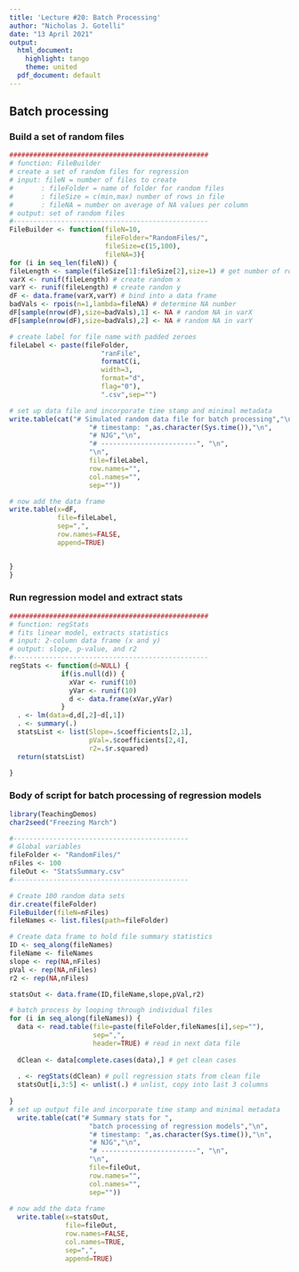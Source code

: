```yaml
---
title: 'Lecture #20: Batch Processing'
author: "Nicholas J. Gotelli"
date: "13 April 2021"
output:
  html_document:
    highlight: tango
    theme: united
  pdf_document: default
---
```

## Batch processing

### Build a set of random files
```r
##################################################
# function: FileBuilder
# create a set of random files for regression
# input: fileN = number of files to create
#       : fileFolder = name of folder for random files
#       : fileSize = c(min,max) number of rows in file
#       : fileNA = number on average of NA values per column
# output: set of random files
#------------------------------------------------- 
FileBuilder <- function(fileN=10,
                        fileFolder="RandomFiles/",
                        fileSize=c(15,100),
                        fileNA=3){
for (i in seq_len(fileN)) {
fileLength <- sample(fileSize[1]:fileSize[2],size=1) # get number of rows
varX <- runif(fileLength) # create random x
varY <- runif(fileLength) # create randon y
dF <- data.frame(varX,varY) # bind into a data frame
badVals <- rpois(n=1,lambda=fileNA) # determine NA number
dF[sample(nrow(dF),size=badVals),1] <- NA # random NA in varX
dF[sample(nrow(dF),size=badVals),2] <- NA # random NA in varY

# create label for file name with padded zeroes
fileLabel <- paste(fileFolder,
                       "ranFile",
                       formatC(i,
                       width=3,
                       format="d",
                       flag="0"),
                       ".csv",sep="")

# set up data file and incorporate time stamp and minimal metadata
write.table(cat("# Simulated random data file for batch processing","\n",
                    "# timestamp: ",as.character(Sys.time()),"\n",
                    "# NJG","\n",
                    "# ------------------------", "\n",
                    "\n",
                    file=fileLabel,
                    row.names="",
                    col.names="",
                    sep=""))

# now add the data frame
write.table(x=dF,
            file=fileLabel,
            sep=",",
            row.names=FALSE,
            append=TRUE)


}
}
```
### Run regression model and extract stats

```r

##################################################
# function: regStats
# fits linear model, extracts statistics
# input: 2-column data frame (x and y)
# output: slope, p-value, and r2
#------------------------------------------------- 
regStats <- function(d=NULL) {
             if(is.null(d)) {
               xVar <- runif(10)
               yVar <- runif(10)
               d <- data.frame(xVar,yVar)
             }
  . <- lm(data=d,d[,2]~d[,1])
  . <- summary(.)
  statsList <- list(Slope=.$coefficients[2,1],
                    pVal=.$coefficients[2,4],
                    r2=.$r.squared)
  return(statsList)

}
```

### Body of script for batch processing of regression models
```r
library(TeachingDemos)
char2seed("Freezing March")

#--------------------------------------------
# Global variables
fileFolder <- "RandomFiles/"
nFiles <- 100
fileOut <- "StatsSummary.csv"
#--------------------------------------------

# Create 100 random data sets
dir.create(fileFolder)
FileBuilder(fileN=nFiles)
fileNames <- list.files(path=fileFolder)

# Create data frame to hold file summary statistics
ID <- seq_along(fileNames)
fileName <- fileNames
slope <- rep(NA,nFiles)
pVal <- rep(NA,nFiles)
r2 <- rep(NA,nFiles)

statsOut <- data.frame(ID,fileName,slope,pVal,r2)

# batch process by looping through individual files
for (i in seq_along(fileNames)) {
  data <- read.table(file=paste(fileFolder,fileNames[i],sep=""),
                     sep=",",
                     header=TRUE) # read in next data file
  
  dClean <- data[complete.cases(data),] # get clean cases
  
  . <- regStats(dClean) # pull regression stats from clean file
  statsOut[i,3:5] <- unlist(.) # unlist, copy into last 3 columns
  
}
# set up output file and incorporate time stamp and minimal metadata
  write.table(cat("# Summary stats for ",
                    "batch processing of regression models","\n",
                    "# timestamp: ",as.character(Sys.time()),"\n",
                    "# NJG","\n",
                    "# ------------------------", "\n",
                    "\n",
                    file=fileOut,
                    row.names="",
                    col.names="",
                    sep=""))
  
# now add the data frame
  write.table(x=statsOut,
              file=fileOut,
              row.names=FALSE,
              col.names=TRUE,
              sep=",",
              append=TRUE)

```

